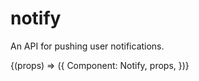 
<Meta title='APIs/notify' />

# notify

An API for pushing user notifications.

<Canvas>
  <Story name='Notify'>
    {(props) => ({
      Component: Notify,
      props,
    })}
  </Story>
</Canvas>
